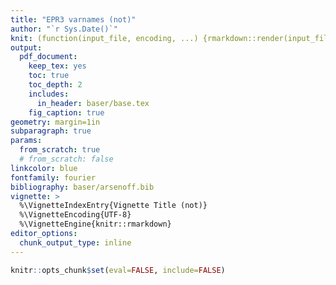 ```yaml
---
title: "EPR3 varnames (not)"
author: "`r Sys.Date()`"
knit: (function(input_file, encoding, ...) {rmarkdown::render(input_file, encoding=encoding, output_dir=getwd())}) # wut
output:
  pdf_document:
    keep_tex: yes
    toc: true
    toc_depth: 2
    includes:
      in_header: baser/base.tex
    fig_caption: true
geometry: margin=1in
subparagraph: true
params:
  from_scratch: true
  # from_scratch: false
linkcolor: blue
fontfamily: fourier
bibliography: baser/arsenoff.bib
vignette: >
  %\VignetteIndexEntry{Vignette Title (not)}
  %\VignetteEncoding{UTF-8}
  %\VignetteEngine{knitr::rmarkdown}
editor_options: 
  chunk_output_type: inline
---
```


```r
knitr::opts_chunk$set(eval=FALSE, include=FALSE)
```

\begin{center}
\begin{tabular}{ldd}
  \hline\hline  \multicolumn{1}{c}{ } & \multicolumn{2}{c}{Dependent variable (continuous): Rate among indicated - Linear} \\ \cmidrule(l){2-3}\multicolumn{1}{c}{ } & \multicolumn{1}{c}{middle class} & \multicolumn{1}{c}{skilled working class} \\ 
  \hline
\rule{0pt}{2.25ex}(Intercept) & \multicolumn{1}{c}{$0.382^{***}$} & \multicolumn{1}{c}{$0.042^{***}$} \\ 
   & \multicolumn{1}{c}{$(0.002)$} & \multicolumn{1}{c}{$(0.002)$} \\ 
  \rule{0pt}{6ex}Pov & \multicolumn{1}{c}{$0.788^{***}$} & \multicolumn{1}{c}{$0.972^{***}$} \\ 
   & \multicolumn{1}{c}{$(0.008)$} & \multicolumn{1}{c}{$(0.011)$} \\ 
   \hline
\rule{0pt}{2.25ex}r.squared & \multicolumn{1}{c}{0.566} & \multicolumn{1}{c}{0.537} \\ 
   n & \multicolumn{1}{c}{7201} & \multicolumn{1}{c}{7201} \\ 
   \hline \multicolumn{1}{l}{\textit{Note:}} & \multicolumn{2}{r}{\textit{+ p < 0.1; * p < 0.05; ** p < 0.01; *** p < 0.001; standard errors in parentheses}} \\\end{tabular}
\captionof{table}{Rate in indicated population vs. rate in White population, MSOAs}
\end{center}